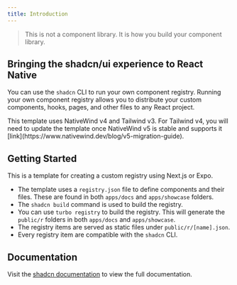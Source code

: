 ```yaml
---
title: Introduction
---
```


<blockquote
  cite="https://ui.shadcn.com/docs"
  className="text-fd-muted-foreground -mt-2 font-normal">
  This is not a component library. It is how you build your component library.
</blockquote>

## Bringing the shadcn/ui experience to React Native

You can use the `shadcn` CLI to run your own component registry. Running your own
component registry allows you to distribute your custom components, hooks, pages, and
other files to any React project.

<Callout type="warn">
This template uses NativeWind v4 and Tailwind v3. For Tailwind v4, you will need to update the template once NativeWind v5 is stable and supports it [link](https://www.nativewind.dev/blog/v5-migration-guide).
</Callout>

## Getting Started

This is a template for creating a custom registry using Next.js or Expo.

- The template uses a `registry.json` file to define components and their files. These are found in both `apps/docs` and `apps/showcase` folders.
- The `shadcn build` command is used to build the registry.
- You can use `turbo registry` to build the registry. This will generate the `public/r` folders in both `apps/docs` and `apps/showcase`.
- The registry items are served as static files under `public/r/[name].json`.
- Every registry item are compatible with the `shadcn` CLI.

## Documentation

Visit the [shadcn documentation](https://ui.shadcn.com/docs/registry) to view the full documentation.
